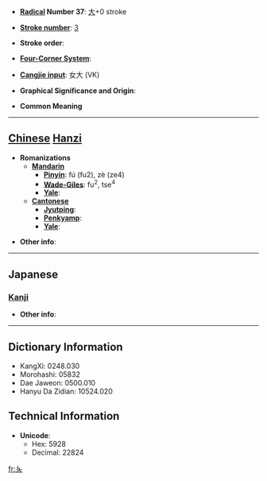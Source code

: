 * '''[[Wiktionary:Chinese radical index| Radical]] Number 37''': [[Wiktionary:Chinese radical index 大|大]]+0 stroke

* '''[[Wiktionary:Chinese total strokes index|Stroke number]]''': [[Wiktionary:Chinese total strokes index 3|3]]

* '''Stroke order''': 

* '''[[Wiktionary:Chinese four corner index|Four-Corner System]]''': 

* '''[[Wiktionary:Chinese Cangjie index|Cangjie input]]''': 女大 (VK)

* '''Graphical Significance and Origin''': 

* '''Common Meaning'''

----

== [[Chinese]] [[Hanzi]] ==

* '''Romanizations'''
** '''[[Mandarin]]'''
*** '''[[Pinyin]]''': fú (fu2), zè (ze4)
*** '''[[Wade-Giles]]''': fu<sup>2</sup>, tse<sup>4</sup>
*** '''[[Yale]]''': 
** '''[[Cantonese]]'''
*** '''[[Jyutping]]''':
*** '''[[Penkyamp]]''': 
*** '''[[Yale]]''': 

* '''Other info''': 

----

==Japanese==
===[[Kanji]]===
{{kanji|on readings=[[しょく]] (shoku), [[しき]] (shiki), [[れつ]] (retsu), [[れち]] (rechi)
|kun readings=[[かたむける]] (katamukeru)
}}

* '''Other info''':  

----

== Dictionary Information ==

* KangXi: 0248.030
* Morohashi: 05832
* Dae Jaweon: 0500.010
* Hanyu Da Zidian: 10524.020

== Technical Information ==

* '''Unicode''':
** Hex: 5928
** Decimal: 22824

[[fr:夨]]